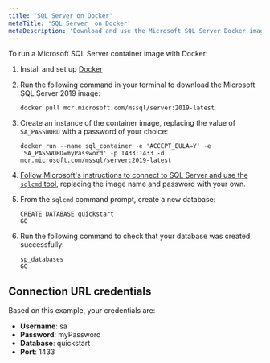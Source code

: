 ```yaml
---
title: 'SQL Server on Docker'
metaTitle: 'SQL Server  on Docker'
metaDescription: 'Download and use the Microsoft SQL Server Docker image.'
---
```


<TopBlock>

To run a Microsoft SQL Server container image with Docker:

1. Install and set up [Docker](https://docs.docker.com/get-docker/)
1. Run the following command in your terminal to download the Microsoft SQL Server 2019 image:

   ```terminal copy
   docker pull mcr.microsoft.com/mssql/server:2019-latest
   ```

1. Create an instance of the container image, replacing the value of `SA_PASSWORD` with a password of your choice:

   ```terminal copy
   docker run --name sql_container -e 'ACCEPT_EULA=Y' -e 'SA_PASSWORD=myPassword' -p 1433:1433 -d mcr.microsoft.com/mssql/server:2019-latest
   ```

1. [Follow Microsoft's instructions to connect to SQL Server and use the `sqlcmd` tool](https://docs.microsoft.com/en-us/sql/linux/quickstart-install-connect-docker?view=sql-server-ver15&pivots=cs1-cmd#connect-to-sql-server), replacing the image name and password with your own.

1. From the `sqlcmd` command prompt, create a new database:

   ```terminal copy
   CREATE DATABASE quickstart
   GO
   ```

1. Run the following command to check that your database was created successfully:

   ```terminal copy
   sp_databases
   GO
   ```

</TopBlock>

## Connection URL credentials

Based on this example, your credentials are:

- **Username**: sa
- **Password**: myPassword
- **Database**: quickstart
- **Port**: 1433
